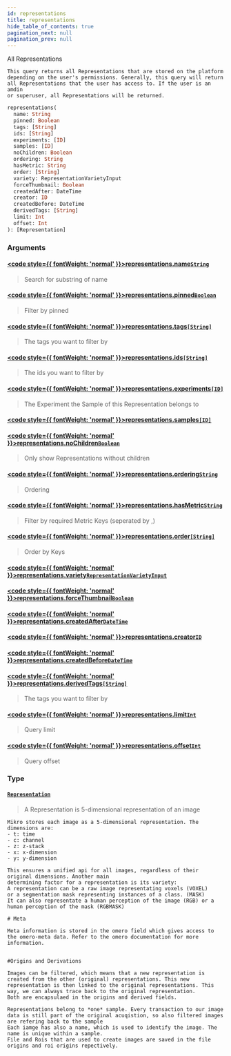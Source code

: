 ```yaml
---
id: representations
title: representations
hide_table_of_contents: true
pagination_next: null
pagination_prev: null
---
```








All Representations
    
    This query returns all Representations that are stored on the platform
    depending on the user's permissions. Generally, this query will return
    all Representations that the user has access to. If the user is an amdin
    or superuser, all Representations will be returned.

```graphql
representations(
  name: String
  pinned: Boolean
  tags: [String]
  ids: [String]
  experiments: [ID]
  samples: [ID]
  noChildren: Boolean
  ordering: String
  hasMetric: String
  order: [String]
  variety: RepresentationVarietyInput
  forceThumbnail: Boolean
  createdAfter: DateTime
  creator: ID
  createdBefore: DateTime
  derivedTags: [String]
  limit: Int
  offset: Int
): [Representation]
```


### Arguments

#### [<code style={{ fontWeight: 'normal' }}>representations.<b>name</b></code>](#)<Bullet />[`String`](/docs/schemas/mikro/scalars/string) <Badge class="secondary" text="scalar"/>
> Search for substring of name
> 

#### [<code style={{ fontWeight: 'normal' }}>representations.<b>pinned</b></code>](#)<Bullet />[`Boolean`](/docs/schemas/mikro/scalars/boolean) <Badge class="secondary" text="scalar"/>
> Filter by pinned
> 

#### [<code style={{ fontWeight: 'normal' }}>representations.<b>tags</b></code>](#)<Bullet />[`[String]`](/docs/schemas/mikro/scalars/string) <Badge class="secondary" text="list"/> <Badge class="secondary" text="scalar"/>
> The tags you want to filter by
> 

#### [<code style={{ fontWeight: 'normal' }}>representations.<b>ids</b></code>](#)<Bullet />[`[String]`](/docs/schemas/mikro/scalars/string) <Badge class="secondary" text="list"/> <Badge class="secondary" text="scalar"/>
> The ids you want to filter by
> 

#### [<code style={{ fontWeight: 'normal' }}>representations.<b>experiments</b></code>](#)<Bullet />[`[ID]`](/docs/schemas/mikro/scalars/id) <Badge class="secondary" text="list"/> <Badge class="secondary" text="scalar"/>
> The Experiment the Sample of this Representation belongs to
> 

#### [<code style={{ fontWeight: 'normal' }}>representations.<b>samples</b></code>](#)<Bullet />[`[ID]`](/docs/schemas/mikro/scalars/id) <Badge class="secondary" text="list"/> <Badge class="secondary" text="scalar"/>
> 
> 

#### [<code style={{ fontWeight: 'normal' }}>representations.<b>noChildren</b></code>](#)<Bullet />[`Boolean`](/docs/schemas/mikro/scalars/boolean) <Badge class="secondary" text="scalar"/>
> Only show Representations without children
> 

#### [<code style={{ fontWeight: 'normal' }}>representations.<b>ordering</b></code>](#)<Bullet />[`String`](/docs/schemas/mikro/scalars/string) <Badge class="secondary" text="scalar"/>
> Ordering
> 

#### [<code style={{ fontWeight: 'normal' }}>representations.<b>hasMetric</b></code>](#)<Bullet />[`String`](/docs/schemas/mikro/scalars/string) <Badge class="secondary" text="scalar"/>
> Filter by required Metric Keys (seperated by ,)
> 

#### [<code style={{ fontWeight: 'normal' }}>representations.<b>order</b></code>](#)<Bullet />[`[String]`](/docs/schemas/mikro/scalars/string) <Badge class="secondary" text="list"/> <Badge class="secondary" text="scalar"/>
> Order by Keys
> 

#### [<code style={{ fontWeight: 'normal' }}>representations.<b>variety</b></code>](#)<Bullet />[`RepresentationVarietyInput`](/docs/schemas/mikro/enums/representation-variety-input) <Badge class="secondary" text="enum"/>
> 
> 

#### [<code style={{ fontWeight: 'normal' }}>representations.<b>forceThumbnail</b></code>](#)<Bullet />[`Boolean`](/docs/schemas/mikro/scalars/boolean) <Badge class="secondary" text="scalar"/>
> 
> 

#### [<code style={{ fontWeight: 'normal' }}>representations.<b>createdAfter</b></code>](#)<Bullet />[`DateTime`](/docs/schemas/mikro/scalars/date-time) <Badge class="secondary" text="scalar"/>
> 
> 

#### [<code style={{ fontWeight: 'normal' }}>representations.<b>creator</b></code>](#)<Bullet />[`ID`](/docs/schemas/mikro/scalars/id) <Badge class="secondary" text="scalar"/>
> 
> 

#### [<code style={{ fontWeight: 'normal' }}>representations.<b>createdBefore</b></code>](#)<Bullet />[`DateTime`](/docs/schemas/mikro/scalars/date-time) <Badge class="secondary" text="scalar"/>
> 
> 

#### [<code style={{ fontWeight: 'normal' }}>representations.<b>derivedTags</b></code>](#)<Bullet />[`[String]`](/docs/schemas/mikro/scalars/string) <Badge class="secondary" text="list"/> <Badge class="secondary" text="scalar"/>
> The tags you want to filter by
> 

#### [<code style={{ fontWeight: 'normal' }}>representations.<b>limit</b></code>](#)<Bullet />[`Int`](/docs/schemas/mikro/scalars/int) <Badge class="secondary" text="scalar"/>
> Query limit
> 

#### [<code style={{ fontWeight: 'normal' }}>representations.<b>offset</b></code>](#)<Bullet />[`Int`](/docs/schemas/mikro/scalars/int) <Badge class="secondary" text="scalar"/>
> Query offset
> 

### Type

#### [`Representation`](/docs/schemas/mikro/objects/representation) <Badge class="secondary" text="object"/>
> A Representation is 5-dimensional representation of an image

    Mikro stores each image as a 5-dimensional representation. The dimensions are:
    - t: time
    - c: channel
    - z: z-stack
    - x: x-dimension
    - y: y-dimension

    This ensures a unified api for all images, regardless of their original dimensions. Another main
    determining factor for a representation is its variety:
    A representation can be a raw image representating voxels (VOXEL)
    or a segmentation mask representing instances of a class. (MASK)
    It can also representate a human perception of the image (RGB) or a human perception of the mask (RGBMASK)

    # Meta

    Meta information is stored in the omero field which gives access to the omero-meta data. Refer to the omero documentation for more information.


    #Origins and Derivations

    Images can be filtered, which means that a new representation is created from the other (original) representations. This new representation is then linked to the original representations. This way, we can always trace back to the original representation.
    Both are encapsulaed in the origins and derived fields.

    Representations belong to *one* sample. Every transaction to our image data is still part of the original acuqistion, so also filtered images are refering back to the sample
    Each iamge has also a name, which is used to identify the image. The name is unique within a sample.
    File and Rois that are used to create images are saved in the file origins and roi origins repectively.


    
> 





